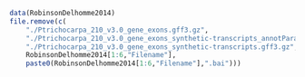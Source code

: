 ```r
data(RobinsonDelhomme2014)
file.remove(c(
    "./Ptrichocarpa_210_v3.0_gene_exons.gff3.gz",
    "./Ptrichocarpa_210_v3.0_gene_exons_synthetic-transcripts_annotParam.rda",
    "./Ptrichocarpa_210_v3.0_gene_exons_synthetic-transcripts.gff3.gz",
    RobinsonDelhomme2014[1:6,"Filename"],
    paste0(RobinsonDelhomme2014[1:6,"Filename"],".bai")))
```
